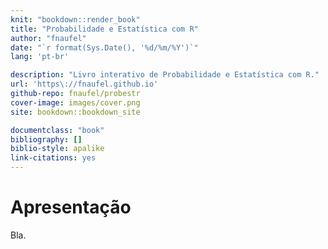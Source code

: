 ```yaml
--- 
knit: "bookdown::render_book"
title: "Probabilidade e Estatística com R"
author: "fnaufel"
date: "`r format(Sys.Date(), '%d/%m/%Y')`"
lang: 'pt-br'

description: "Livro interativo de Probabilidade e Estatística com R."
url: 'https\://fnaufel.github.io'
github-repo: fnaufel/probestr
cover-image: images/cover.png
site: bookdown::bookdown_site

documentclass: "book"
bibliography: []
biblio-style: apalike
link-citations: yes
---
```


# Apresentação {-}

Bla.

